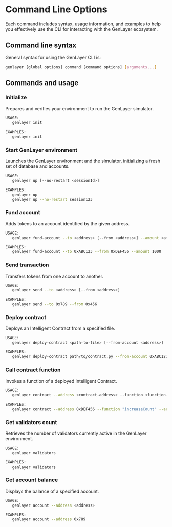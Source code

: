 # Command Line Options

Each command includes syntax, usage information, and examples to help you effectively use the CLI for interacting with the GenLayer ecosystem.

## Command line syntax

General syntax for using the GenLayer CLI is:

```bash
genlayer [global options] command [command options] [arguments...]
```

## Commands and usage

### Initialize

Prepares and verifies your environment to run the GenLayer simulator.

```bash
USAGE:
   genlayer init

EXAMPLES:
   genlayer init
```

### Start GenLayer environment

Launches the GenLayer environment and the simulator, initializing a fresh set of database and accounts.

```bash
USAGE:
   genlayer up [--no-restart <sessionId>]

EXAMPLES:
   genlayer up
   genlayer up --no-restart session123
```

### Fund account

Adds tokens to an account identified by the given address.

```bash
USAGE:
   genlayer fund-account --to <address> [--from <address>] --amount <amount>

EXAMPLES:
   genlayer fund-account --to 0xABC123 --from 0xDEF456 --amount 1000
```

### Send transaction

Transfers tokens from one account to another.

```bash
USAGE:
   genlayer send --to <address> [--from <address>]

EXAMPLES:
   genlayer send --to 0x789 --from 0x456
```

### Deploy contract

Deploys an Intelligent Contract from a specified file.

```bash
USAGE:
   genlayer deploy-contract <path-to-file> [--from-account <address>]

EXAMPLES:
   genlayer deploy-contract path/to/contract.py --from-account 0xABC123
```

### Call contract function

Invokes a function of a deployed Intelligent Contract.

```bash
USAGE:
   genlayer contract --address <contract-address> --function <function-name> [--args [arg1, arg2, ...]] [--from <address>]

EXAMPLES:
   genlayer contract --address 0xDEF456 --function "increaseCount" --args [10] --from 0xABC123
```

### Get validators count

Retrieves the number of validators currently active in the GenLayer environment.

```bash
USAGE:
   genlayer validators

EXAMPLES:
   genlayer validators
```

### Get account balance

Displays the balance of a specified account.

```bash
USAGE:
   genlayer account --address <address>

EXAMPLES:
   genlayer account --address 0x789
```

